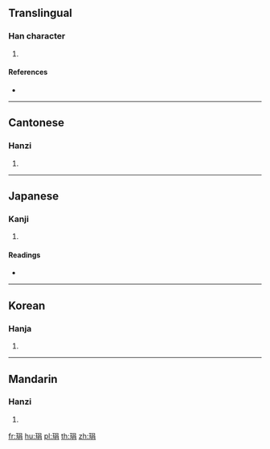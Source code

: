 {{character info/new}}
==Translingual==

===Han character===
{{Han char|rn=96|rad=玉|as=07|sn=11|four=16127|canj=MGRB}}

# {{defn|Han|sort=玉07}}

====References====
* {{Han ref|kx=0732.300|dkj=21012|dj=1144.070|hdz=21117.030|uh=7404|ud=29700|bh=D66E|bd=54894}}

----

==Cantonese==

===Hanzi===
{{yue-hanzi|jyut=|y=gyun1, jyun6}}

# {{defn|lang=yue|sort=玉07}}

----

==Japanese==

===Kanji===
{{ja-kanji|grade=|rs=玉07}}

# {{defn|lang=ja|sort=玉07}}

====Readings====
* {{ja-readings|on=[[けん]] (ken), [[けい]] (kei), [[ぎょう]] (gyō)|kun=[[たま]] (tama)|nanori=}}

----

==Korean==

===Hanja===
{{ko-hanja|hangeul=현|eumhun=|rv=hyeon|mr=hyŏn|y=hyen}}

# {{defn|lang=ko|sort=玉07}}

----

==Mandarin==

===Hanzi===
{{cmn-hanzi|pin=[[quǎn]] ([[quan3]]), [[juān]] ([[juan1]]), [[xuàn]] ([[xuan4]])|wg=ch'üan<sup>3</sup>}}

# {{defn|lang=cmn|sort=玉07}}

[[fr:琄]]
[[hu:琄]]
[[pl:琄]]
[[th:琄]]
[[zh:琄]]